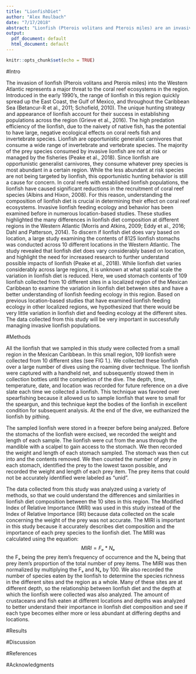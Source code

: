 ```yaml
---
title: "LionfishDiet"
author: "Alex Reulbach"
date: "7/17/2018"
abstract: "Lionfish (Pterois volitans and Pterois miles) are an invasive species in the Western Atlantic that are causing  harm to the region’s coral reefs. Previous studies have examined invasive lionfish feeding ecology in large regions and suggested further studies identifying regional variations and calling for more basic research regarding lionfish diet. With limited resources, it is important to account for the spatial scale at which variation in lionfish diet is reduced. In this study, 109 lionfish stomachs were collected from 10 sites in a localized region of the Mexican Caribbean and were analyzed to evaluate the differences in feeding ecology between sites. It was hypothesized that there would be no noticeable differences between the feeding ecology of the lionfish in the different sites across this region. Preliminary examination of the data collected shows that no major differences between the feeding ecology of the lionfish collected from the 10 different sites exist. This finding is important for future effective management of invasive lionfish populations across the Western Atlantic region. Since lionfish feeding ecology does not change across different sites in a localized region, studying lionfish at only one site in a certain region would be effective for understanding lionfish feeding ecology across the entire region, thus saving money which could be allocated for managing invasive lionfish populations."
output:
  pdf_document: default
  html_document: default
---
```


```r
knitr::opts_chunk$set(echo = TRUE)
```


#Intro

  The invasion of lionfish (Pterois volitans and Pterois miles) into the Western Atlantic represents a major threat to the coral reef ecosystems in the region. Introduced in the early 1990’s, the range of lionfish in this region quickly spread up the East Coast, the Gulf of Mexico, and throughout the Caribbean Sea (Betancur-R et al., 2011; Schofield, 2010). The unique hunting strategy and appearance of lionfish account for their success in establishing populations across the region (Grieve et al., 2016). The high predation efficiency of the lionfish, due to the naivety of native fish, has the potential to have large, negative ecological effects on coral reefs fish and invertebrate species.
  Lionfish are opportunistic generalist carnivores that consume a wide range of invertebrate and vertebrate species. The majority of the prey species consumed by invasive lionfish are not at risk or managed by the fisheries (Peake et al., 2018). Since lionfish are opportunistic generalist carnivores, they consume whatever prey species is most abundant in a certain region. While the less abundant at risk species are not being targeted by lionfish, this opportunistic hunting behavior is still a cause for concern. In coral reefs with established lionfish populations, the lionfish have caused significant reductions in the recruitment of coral reef species (Albins and Hixon, 2008). For this reason, understanding the composition of lionfish diet is crucial in determining their effect on coral reef ecosystems.
  Invasive lionfish feeding ecology and behavior has been examined before in numerous location-based studies. These studies highlighted the many differences in lionfish diet composition at different regions in the Western Atlantic (Morris and Atkins, 2009; Eddy et al., 2016; Dahl and Patterson, 2014). To discern if lionfish diet does vary based on location, a large study examining the contents of 8125 lionfish stomachs was conducted across 10 different locations in the Western Atlantic. The study revealed that lionfish diet does vary considerably based on location, and highlight the need for increased research to further understand possible impacts of lionfish (Peake et al., 2018). 
  While lionfish diet varies considerably across large regions, it is unknown at what spatial scale the variation in lionfish diet is reduced. Here, we used stomach contents of 109 lionfish collected from 10 different sites in a localized region of the Mexican Caribbean to examine the variation in lionfish diet between sites and have a better understanding of lionfish feeding ecology in this region. Based on previous location-based studies that have examined lionfish feeding ecology in other localized regions, we hypothesized that there would be very little variation in lionfish diet and feeding ecology at the different sites. The data collected from this study will be very important in successfully managing invasive lionfish populations.

#Methods

  All the lionfish that we sampled in this study were collected from a small region in the Mexican Caribbean. In this small region, 109 lionfish were collected from 10 different sites (see FIG 1.). We collected these lionfish over a large number of dives using the roaming diver technique. The lionfish were captured with a handheld net, and subsequently stowed them in collection bottles until the completion of the dive. The depth, time, temperature, date, and location was recorded for future reference on a dive slate each time we collected a lionfish. This technique was favored over spearfishing because it allowed us to sample lionfish that were to small for the speargun, and this technique kept the bodies of the lionfish in excellent condition for subsequent analysis. At the end of the dive, we euthanized the lionfish by pithing. 

  The sampled lionfish were stored in a freezer before being analyzed. Before the stomachs of the lionfish were excised, we recorded the weight and length of each sample. The lionfish were cut from the anus through the mandible with a scalpel to gain access to the stomach. We then recorded the weight and length of each stomach sampled. The stomach was then cut into and the contents removed. We then counted the number of prey in each stomach, identified the prey to the lowest taxon possible, and recorded the weight and length of each prey item. The prey items that could not be accurately identified were labeled as “unid”. 
    
  The data collected from this study was analyzed using a variety of methods, so that we could understand the differences and similarities in lionfish diet composition between the 10 sites in this region. The Modified Index of Relative Importance (MIRI) was used in this study instead of the Index of Relative Importance (IRI) because data collected on the scale concerning the weight of the prey was not accurate. The MIRI is important in this study because it accurately describes diet composition and the importance of each prey species to the lionfish diet. The MIRI was calculated using the equation: $$MIRI = Fₐ * Nₐ$$ the Fₐ being the prey item’s frequency of occurrence and the Nₐ being that prey item’s proportion of the total number of prey items. The MIRI was then normalized by multiplying the Fₐ and Nₐ by 100. We also recorded the number of species eaten by the lionfish to determine the species richness in the different sites and the region as a whole. Many of these sites are at different depth, so the relationship between lionfish diet and the depth at which the lionfish were collected was also analyzed. The amount of crustaceans and fish eaten at different locations and depths was analyzed to better understand their importance in lionfish diet composition and see if each type becomes either more or less abundant at differing depths and locations.


#Results

#Discussion

#References

#Acknowledgments





















